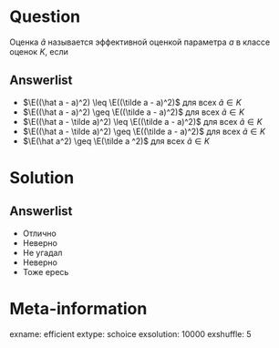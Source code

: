 Question
========
Оценка $\hat a$ называется эффективной оценкой параметра $a$ в классе оценок $K$, если

Answerlist
----------
* $\E((\hat a - a)^2) \leq \E((\tilde a - a)^2)$ для всех $\tilde a \in K$
* $\E((\hat a - a)^2) \geq \E((\tilde a - a)^2)$ для всех $\tilde a \in K$
* $\E((\hat a - \tilde a)^2) \leq \E((\tilde a - a)^2)$ для всех $\tilde a \in K$
* $\E((\hat a - \tilde a)^2) \geq \E((\tilde a - a)^2)$ для всех $\tilde a \in K$
* $\E(\hat a^2) \geq \E(\tilde a ^2)$ для всех $\tilde a \in K$

Solution
========

Answerlist
----------
* Отлично
* Неверно
* Не угадал
* Неверно
* Тоже ересь


Meta-information
================
exname: efficient
extype: schoice
exsolution: 10000
exshuffle: 5
